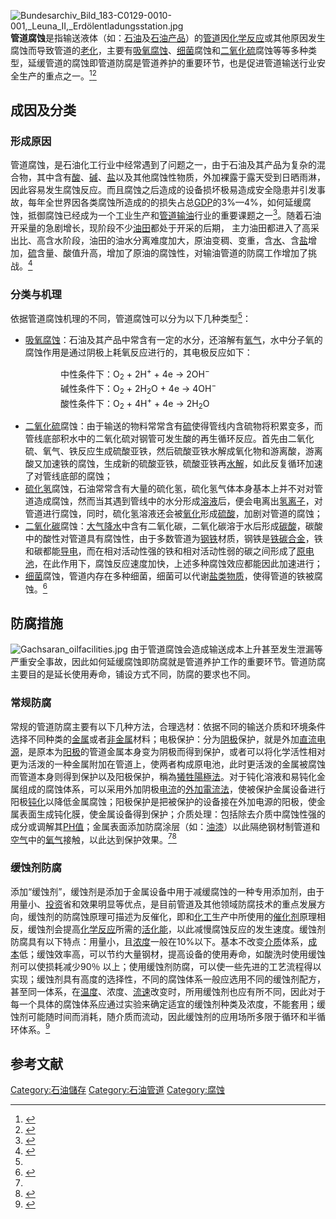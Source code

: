 [[File:Bundesarchiv_Bild_183-C0129-0010-001,_Leuna_II,_Erdölentladungsstation.jpg|thumb]]
'''管道腐蚀'''是指输送液体（如：[[石油|石油]]及[[石油产品|石油产品]]）的[[管道|管道]]因[[化学反应|化学反应]]或其他原因发生腐蚀而导致管道的[[老化|老化]]，主要有[[吸氧腐蚀|吸氧腐蚀]]、[[细菌|细菌]]腐蚀和[[二氧化硫|二氧化硫]]腐蚀等等多种类型，延缓管道的腐蚀即管道防腐是管道养护的重要环节，也是促进管道输送行业安全生产的重点之一。<ref name="guobiao1">{{cite book | title=《中华人民共和国国家标准——输油管道工程设计规范 GB50253——2003》 | publisher=中华人民共和国建设部与中华人民共和国国家质量监督检验检疫总局联合发布 | author=叶德峰等 | year=2003-06-10 | location=北京}}</ref><ref name="guandaofenlei">{{cite book | title=《油品储运》 | publisher=中国石化出版社 | author=竺百康 | year=1999 | location=北京| isbn=7-80043-821-X}}</ref>

==成因及分类==
===形成原因===
管道腐蚀，是石油化工行业中经常遇到了问题之一，由于石油及其产品为复杂的混合物，其中含有[[酸|酸]]、[[碱|碱]]、[[盐|盐]]以及其他腐蚀性物质，外加裸露于露天受到日晒雨淋，因此容易发生腐蚀反应。而且腐蚀之后造成的设备损坏极易造成安全隐患并引发事故，每年全世界因各类腐蚀所造成的的损失占总[[GDP|GDP]]的3%—4%，如何延缓腐蚀，抵御腐蚀已经成为一个工业生产和[[输油管道|管道输油]]行业的重要课题之一<ref name="xianzhuang">{{cite book | title=缓蚀剂在石油化工领域的应用现状 | publisher=广州化工2006年第34卷第3期 | author=辽宁抚顺 辽宁石油化工大学石油化工学院}}</ref>。随着石油开采量的急剧增长，现阶段不少[[油田|油田]]都处于开采的后期， 主力油田都进入了高采出比、高含水阶段，油田的油水分离难度加大，原油变稠、变重，含[[水|水]]、含[[盐|盐]]增加，[[硫|硫]]含量、酸值升高，增加了原油的腐蚀性，对输油管道的防腐工作增加了挑战。<ref name="guandaofangfu">{{cite book | title=输油管道缓蚀剂现状与发展趋势 | publisher=化工文摘2007年第3期 | author=鲍群 王强 罗根祥 时维振 | location=辽宁省抚顺市辽宁石油化工大学石油化工学院}}</ref>
===分类与机理===
依据管道腐蚀机理的不同，管道腐蚀可以分为以下几种类型<ref name="guandaofangfu"/>：
*[[吸氧腐蚀|吸氧腐蚀]]：石油及其产品中常含有一定的水分，还溶解有[[氧气|氧气]]，水中分子氧的腐蚀作用是通过阴极上耗氧反应进行的，其电极反应如下：
::中性条件下：O<sub>2</sub> + 2H<sup>+</sup> + 4e → 2OH<sup>−</sup>
::碱性条件下：O<sub>2</sub> + 2H<sub>2</sub>O + 4e → 4OH<sup>−</sup>
::酸性条件下：O<sub>2</sub> + 4H<sup>+</sup> + 4e → 2H<sub>2</sub>O
*[[二氧化硫|二氧化硫]]腐蚀：由于输送的物料常常含有[[硫|硫]]使得管线内含硫物将积累变多，而管线底部积水中的二氧化硫对钢管可发生酸的再生循环反应。首先由二氧化硫、氧气、铁反应生成硫酸亚铁，然后硫酸亚铁水解成氧化物和游离酸，游离酸又加速铁的腐蚀，生成新的硫酸亚铁，硫酸亚铁再[[水解|水解]]，如此反复循环加速了对管线底部的腐蚀；
*[[硫化氢|硫化氢]]腐蚀，石油常常含有大量的硫化氢，硫化氢气体本身基本上并不对对管道造成腐蚀，然而当其遇到管线中的水分形成[[溶液|溶液]]后，便会电离出[[氢离子|氢离子]]，对管道进行腐蚀，同时，硫化氢溶液还会被[[氧化|氧化]]形成[[硫酸|硫酸]]，加剧对管道的腐蚀；
*[[二氧化碳|二氧化碳]]腐蚀：[[雨|大气降水]]中含有二氧化碳，二氧化碳溶于水后形成[[碳酸|碳酸]]，碳酸中的酸性对管道具有腐蚀性，由于多数管道为[[钢铁|钢铁]]材质，钢铁是[[铁|铁]][[碳|碳]][[合金|合金]]，铁和碳都能[[导电|导电]]，而在相对活动性强的铁和相对活动性弱的碳之间形成了[[原电池|原电池]]，在此作用下，腐蚀反应速度加快，上述多种腐蚀效应都能因此加速进行；
*[[细菌|细菌]]腐蚀，管道内存在多种细菌，细菌可以代谢[[盐|盐类物质]]，使得管道的铁被腐蚀。<ref name="jili">{{cite book | title=原油管线腐蚀原因[J] | publisher=石油化工安全技术 | author=王永忠 | year=2004 20(4) | pages=P:35—37}}</ref>

==防腐措施==
[[File:Gachsaran_oilfacilities.jpg|thumb]]
由于管道腐蚀会造成输送成本上升甚至发生泄漏等严重安全事故，因此如何延缓腐蚀即防腐就是管道养护工作的重要环节。管道防腐主要目的是延长使用寿命，铺设方式不同，防腐的要求也不同。
===常规防腐===
常规的管道防腐主要有以下几种方法，合理选材：依据不同的输送介质和环境条件选择不同种类的[[金属|金属]]或者[[非金属|非金属]]材料；电极保护：分为[[阴极|阴极]]保护，就是外加[[直流电|直流电源]]，是原本为[[阳极|阳极]]的管道金属本身变为阴极而得到保护，或者可以将化学活性相对更为活泼的一种金属附加在管道上，使两者构成原电池，此时更活泼的金属被腐蚀而管道本身则得到保护以及阳极保护，稱為[[犧牲陽極法|犧牲陽極法]]。对于钝化溶液和易钝化金属组成的腐蚀体系，可以采用外加阴极[[电流|电流]]的[[外加電流法|外加電流法]]，使被保护金属设备进行阳极[[钝化|钝化]]以降低金属腐蚀；阳极保护是把被保护的设备接在外加电源的阳极，使金属表面生成钝化膜，使金属设备得到保护；介质处理：包括除去介质中腐蚀性强的成分或调解其[[PH值|PH值]]；金属表面添加防腐涂层（如：[[油漆|油漆]]）以此隔绝钢材制管道和[[空气|空气]]中的[[氧气|氧气]]接触，以此达到保护效果。<ref name="guandaofangfu"/><ref>{{cite book | title=《油品储运》 | publisher=中国石化出版社 | author=竺百康 | year=1999 | location=北京| isbn=7-80043-821-X}}</ref>

===缓蚀剂防腐===
添加“缓蚀剂”，缓蚀剂是添加于金属设备中用于减缓腐蚀的一种专用添加剂，由于用量小、[[投资|投资]]省和效果明显等优点，是目前管道及其他领域防腐技术的重点发展方向，缓蚀剂的防腐蚀原理可描述为反催化，即和[[化工|化工]]生产中所使用的[[催化剂|催化剂]]原理相反，缓蚀剂会提高[[化学反应|化学反应]]所需的[[活化能|活化能]]，以此减慢腐蚀反应的发生速度。缓蚀剂防腐具有以下特点：用量小，且[[浓度|浓度]]一般在10%以下。基本不改变[[介质|介质]]体系，[[成本|成本]]低；缓蚀效率高，可以节约大量钢材，提高设备的使用寿命，如酸洗时使用缓蚀剂可以使损耗减少90％ 以上；使用缓蚀剂防腐，可以使一些先进的工艺流程得以实现；缓蚀剂具有高度的选择性，不同的腐蚀体系一般应选用不同的缓蚀剂配方，甚至同一体系，在[[温度|温度]]、浓度、[[流速|流速]]改变时，所用缓蚀剂也应有所不同，因此对于每一个具体的腐蚀体系应通过实验来确定适宜的缓蚀剂种类及浓度，不能套用；缓蚀剂可能随时间而消耗，随介质而流动，因此缓蚀剂的应用场所多限于循环和半循环体系。<ref>{{cite book|title=Mehrotra V，Giannelis E P．Solid State COmmun，1 992，51：115}}</ref>

==参考文献==
{{reflist|1}}

[[Category:石油儲存|Category:石油儲存]]
[[Category:石油管道|Category:石油管道]]
[[Category:腐蚀|Category:腐蚀]]